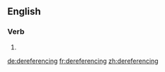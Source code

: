 ==English==

===Verb===
{{head|en|present participle}}

# {{present participle of|dereference|lang=en|nocat=1}}

[[de:dereferencing]]
[[fr:dereferencing]]
[[zh:dereferencing]]